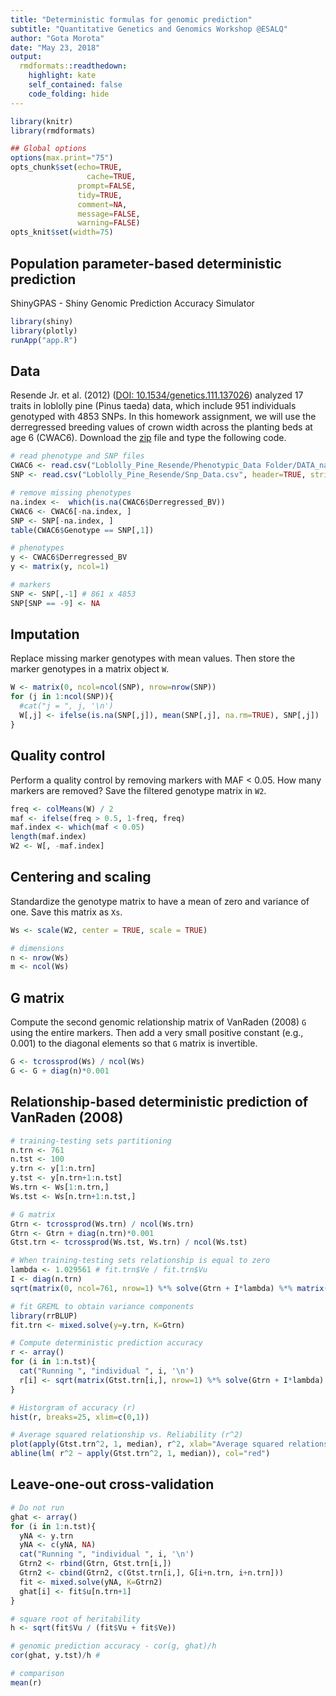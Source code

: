 ```yaml
---
title: "Deterministic formulas for genomic prediction"
subtitle: "Quantitative Genetics and Genomics Workshop @ESALQ"
author: "Gota Morota"
date: "May 23, 2018"
output:
  rmdformats::readthedown:
    highlight: kate
    self_contained: false
    code_folding: hide
---
```


```r
library(knitr)
library(rmdformats)

## Global options
options(max.print="75")
opts_chunk$set(echo=TRUE,
	             cache=TRUE,
               prompt=FALSE,
               tidy=TRUE,
               comment=NA,
               message=FALSE,
               warning=FALSE)
opts_knit$set(width=75)
```



## Population parameter-based deterministic prediction
ShinyGPAS - Shiny Genomic Prediction Accuracy Simulator
```r
library(shiny)
library(plotly)
runApp("app.R")
```



## Data
Resende Jr. et al. (2012) ([DOI: 10.1534/genetics.111.137026](http://dx.doi.org/10.1534/genetics.111.137026)) analyzed 17 traits in loblolly pine (Pinus taeda) data, which include 951 individuals genotyped with 4853 SNPs. In this homework assignment, we will use the derregressed breeding values of crown width across the planting beds at age 6 (CWAC6). Download the [zip](http://www.genetics.org/highwire/filestream/412827/field_highwire_adjunct_files/7/Loblolly_Pine_Resende_.zip) file and type the following code. 
```r
# read phenotype and SNP files
CWAC6 <- read.csv("Loblolly_Pine_Resende/Phenotypic_Data Folder/DATA_nassau_age6_CWAC.csv", header=TRUE, stringsAsFactors = FALSE)
SNP <- read.csv("Loblolly_Pine_Resende/Snp_Data.csv", header=TRUE, stringsAsFactors = FALSE)

# remove missing phenotypes 
na.index <-  which(is.na(CWAC6$Derregressed_BV))
CWAC6 <- CWAC6[-na.index, ]
SNP <- SNP[-na.index, ]
table(CWAC6$Genotype == SNP[,1])

# phenotypes 
y <- CWAC6$Derregressed_BV
y <- matrix(y, ncol=1)

# markers 
SNP <- SNP[,-1] # 861 x 4853
SNP[SNP == -9] <- NA
```


## Imputation
Replace missing marker genotypes with mean values. Then store the marker genotypes in a matrix object `W`. 
```r
W <- matrix(0, ncol=ncol(SNP), nrow=nrow(SNP))
for (j in 1:ncol(SNP)){
  #cat("j = ", j, '\n')
  W[,j] <- ifelse(is.na(SNP[,j]), mean(SNP[,j], na.rm=TRUE), SNP[,j])
}
```

## Quality control
Perform a quality control by removing markers with MAF < 0.05. How many markers are removed? Save the filtered genotype matrix in `W2`. 
```r
freq <- colMeans(W) / 2 
maf <- ifelse(freq > 0.5, 1-freq, freq)
maf.index <- which(maf < 0.05)
length(maf.index)
W2 <- W[, -maf.index]
```

## Centering and scaling
Standardize the genotype matrix to have a mean of zero and variance of one. Save this matrix as `Xs`. 
```r
Ws <- scale(W2, center = TRUE, scale = TRUE)

# dimensions 
n <- nrow(Ws)
m <- ncol(Ws)
```

## G matrix
Compute the second genomic relationship matrix of VanRaden (2008) `G` using the entire markers. Then add a very small positive constant (e.g., 0.001) to the diagonal elements so that `G` matrix is invertible. 
```r
G <- tcrossprod(Ws) / ncol(Ws)
G <- G + diag(n)*0.001
```


## Relationship-based deterministic prediction of VanRaden (2008)
```r
# training-testing sets partitioning 
n.trn <- 761
n.tst <- 100
y.trn <- y[1:n.trn]
y.tst <- y[n.trn+1:n.tst]
Ws.trn <- Ws[1:n.trn,]
Ws.tst <- Ws[n.trn+1:n.tst,]

# G matrix
Gtrn <- tcrossprod(Ws.trn) / ncol(Ws.trn)
Gtrn <- Gtrn + diag(n.trn)*0.001
Gtst.trn <- tcrossprod(Ws.tst, Ws.trn) / ncol(Ws.tst)

# When training-testing sets relationship is equal to zero
lambda <- 1.029561 # fit.trn$Ve / fit.trn$Vu
I <- diag(n.trn)
sqrt(matrix(0, ncol=761, nrow=1) %*% solve(Gtrn + I*lambda) %*% matrix(0, nrow=761, ncol=1))

# fit GREML to obtain variance components
library(rrBLUP)
fit.trn <- mixed.solve(y=y.trn, K=Gtrn)

# Compute deterministic prediction accuracy
r <- array()
for (i in 1:n.tst){
  cat("Running ", "individual ", i, '\n')
  r[i] <- sqrt(matrix(Gtst.trn[i,], nrow=1) %*% solve(Gtrn + I*lambda) %*% matrix(Gtst.trn[i,], ncol=1))
}

# Historgram of accuracy (r)
hist(r, breaks=25, xlim=c(0,1))

# Average squared relationship vs. Reliability (r^2)
plot(apply(Gtst.trn^2, 1, median), r^2, xlab="Average squared relationship", ylab="Reliability")
abline(lm( r^2 ~ apply(Gtst.trn^2, 1, median)), col="red")
```


## Leave-one-out cross-validation
```r
# Do not run
ghat <- array()
for (i in 1:n.tst){
  yNA <- y.trn
  yNA <- c(yNA, NA)
  cat("Running ", "individual ", i, '\n')
  Gtrn2 <- rbind(Gtrn, Gtst.trn[i,])
  Gtrn2 <- cbind(Gtrn2, c(Gtst.trn[i,], G[i+n.trn, i+n.trn]))
  fit <- mixed.solve(yNA, K=Gtrn2)
  ghat[i] <- fit$u[n.trn+1]
}

# square root of heritability
h <- sqrt(fit$Vu / (fit$Vu + fit$Ve))

# genomic prediction accuracy - cor(g, ghat)/h
cor(ghat, y.tst)/h # 

# comparison
mean(r)

```

